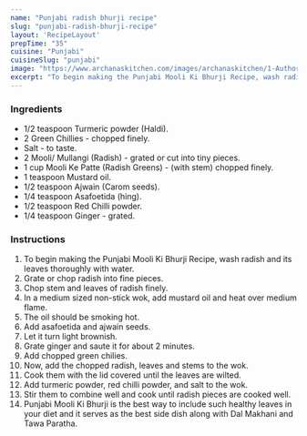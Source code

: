 ---
name: "Punjabi radish bhurji recipe"
slug: "punjabi-radish-bhurji-recipe"
layout: 'RecipeLayout'
prepTime: "35"
cuisine: "Punjabi"
cuisineSlug: "punjabi"
image: "https://www.archanaskitchen.com/images/archanaskitchen/1-Author/KarthikaKrishnan/Punjabi_Mooli_Ki_Bhurji.jpg"
excerpt: "To begin making the Punjabi Mooli Ki Bhurji Recipe, wash radish and its leaves thoroughly with water"
---

### Ingredients

- 1/2 teaspoon Turmeric powder (Haldi).
- 2 Green Chillies - chopped finely.
- Salt - to taste.
- 2 Mooli/ Mullangi (Radish) - grated or cut into tiny pieces.
- 1 cup Mooli Ke Patte (Radish Greens) - (with stem) chopped finely.
- 1 teaspoon Mustard oil.
- 1/2 teaspoon Ajwain (Carom seeds).
- 1/4 teaspoon Asafoetida (hing).
- 1/2 teaspoon Red Chilli powder.
- 1/4 teaspoon Ginger - grated.

### Instructions

1. To begin making the Punjabi Mooli Ki Bhurji Recipe, wash radish and its leaves thoroughly with water.
1. Grate or chop radish into fine pieces.
1. Chop stem and leaves of radish finely.
1. In a medium sized non-stick wok, add mustard oil and heat over medium flame.
1. The oil should be smoking hot.
1. Add asafoetida and ajwain seeds.
1. Let it turn light brownish.
1. Grate ginger and saute it for about 2 minutes.
1. Add chopped green chilies.
1. Now, add the chopped radish, leaves and stems to the wok.
1. Cook them with the lid covered until the leaves are wilted.
1. Add turmeric powder, red chilli powder, and salt to the wok.
1. Stir them to combine well and cook until radish pieces are cooked well.
1. Punjabi Mooli Ki Bhurji is the best way to include such healthy leaves in your diet and it serves as the best side dish along with Dal Makhani and Tawa Paratha.
